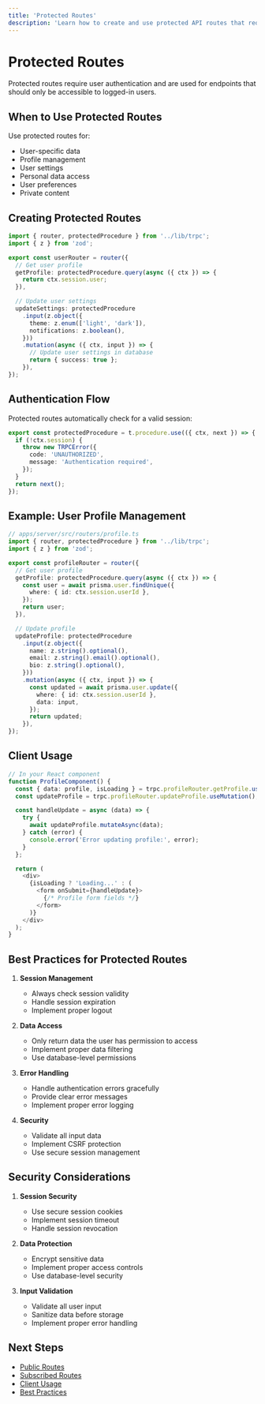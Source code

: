 ```yaml
---
title: 'Protected Routes'
description: 'Learn how to create and use protected API routes that require authentication'
---
```


# Protected Routes

Protected routes require user authentication and are used for endpoints that should only be accessible to logged-in users.

## When to Use Protected Routes

Use protected routes for:
- User-specific data
- Profile management
- User settings
- Personal data access
- User preferences
- Private content

## Creating Protected Routes

```typescript
import { router, protectedProcedure } from '../lib/trpc';
import { z } from 'zod';

export const userRouter = router({
  // Get user profile
  getProfile: protectedProcedure.query(async ({ ctx }) => {
    return ctx.session.user;
  }),

  // Update user settings
  updateSettings: protectedProcedure
    .input(z.object({
      theme: z.enum(['light', 'dark']),
      notifications: z.boolean(),
    }))
    .mutation(async ({ ctx, input }) => {
      // Update user settings in database
      return { success: true };
    }),
});
```

## Authentication Flow

Protected routes automatically check for a valid session:

```typescript
export const protectedProcedure = t.procedure.use(({ ctx, next }) => {
  if (!ctx.session) {
    throw new TRPCError({
      code: 'UNAUTHORIZED',
      message: 'Authentication required',
    });
  }
  return next();
});
```

## Example: User Profile Management

```typescript
// apps/server/src/routers/profile.ts
import { router, protectedProcedure } from '../lib/trpc';
import { z } from 'zod';

export const profileRouter = router({
  // Get user profile
  getProfile: protectedProcedure.query(async ({ ctx }) => {
    const user = await prisma.user.findUnique({
      where: { id: ctx.session.userId },
    });
    return user;
  }),

  // Update profile
  updateProfile: protectedProcedure
    .input(z.object({
      name: z.string().optional(),
      email: z.string().email().optional(),
      bio: z.string().optional(),
    }))
    .mutation(async ({ ctx, input }) => {
      const updated = await prisma.user.update({
        where: { id: ctx.session.userId },
        data: input,
      });
      return updated;
    }),
});
```

## Client Usage

```typescript
// In your React component
function ProfileComponent() {
  const { data: profile, isLoading } = trpc.profileRouter.getProfile.useQuery();
  const updateProfile = trpc.profileRouter.updateProfile.useMutation();

  const handleUpdate = async (data) => {
    try {
      await updateProfile.mutateAsync(data);
    } catch (error) {
      console.error('Error updating profile:', error);
    }
  };

  return (
    <div>
      {isLoading ? 'Loading...' : (
        <form onSubmit={handleUpdate}>
          {/* Profile form fields */}
        </form>
      )}
    </div>
  );
}
```

## Best Practices for Protected Routes

1. **Session Management**
   - Always check session validity
   - Handle session expiration
   - Implement proper logout

2. **Data Access**
   - Only return data the user has permission to access
   - Implement proper data filtering
   - Use database-level permissions

3. **Error Handling**
   - Handle authentication errors gracefully
   - Provide clear error messages
   - Implement proper error logging

4. **Security**
   - Validate all input data
   - Implement CSRF protection
   - Use secure session management

## Security Considerations

1. **Session Security**
   - Use secure session cookies
   - Implement session timeout
   - Handle session revocation

2. **Data Protection**
   - Encrypt sensitive data
   - Implement proper access controls
   - Use database-level security

3. **Input Validation**
   - Validate all user input
   - Sanitize data before storage
   - Implement proper error handling

## Next Steps

- [Public Routes](/docs/api/public)
- [Subscribed Routes](/docs/api/subscribed)
- [Client Usage](/docs/api/client)
- [Best Practices](/docs/api/best-practices) 